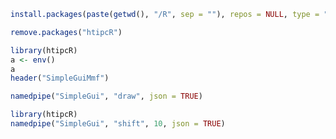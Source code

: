 

```r
install.packages(paste(getwd(), "/R", sep = ""), repos = NULL, type = "source")
```

```r
remove.packages("htipcR")
```



```r
library(htipcR)
a <- env()
a
header("SimpleGuiMmf")

namedpipe("SimpleGui", "draw", json = TRUE)

```

```r
library(htipcR)
namedpipe("SimpleGui", "shift", 10, json = TRUE)
```